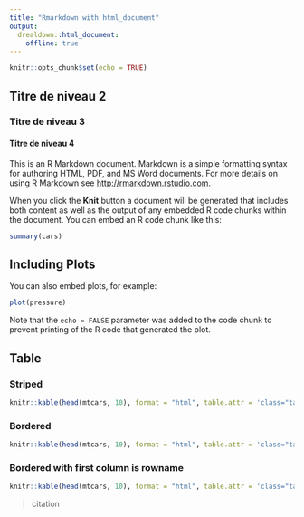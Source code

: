 ```yaml
---
title: "Rmarkdown with html_document"
output: 
  drealdown::html_document: 
    offline: true
---
```


```r
knitr::opts_chunk$set(echo = TRUE)
```

## Titre de niveau 2
### Titre de niveau 3
#### Titre de niveau 4

This is an R Markdown document. Markdown is a simple formatting syntax for authoring HTML, PDF, and MS Word documents. For more details on using R Markdown see <http://rmarkdown.rstudio.com>.

When you click the **Knit** button a document will be generated that includes both content as well as the output of any embedded R code chunks within the document. You can embed an R code chunk like this:

```r
summary(cars)
```

## Including Plots

You can also embed plots, for example:

```r
plot(pressure)
```

Note that the `echo = FALSE` parameter was added to the code chunk to prevent printing of the R code that generated the plot.

## Table

### Striped
```r
knitr::kable(head(mtcars, 10), format = "html", table.attr = 'class="table-striped"')
```

### Bordered
```r
knitr::kable(head(mtcars, 10), format = "html", table.attr = 'class="table-bordered"')
```

### Bordered with first column is rowname
```r
knitr::kable(head(mtcars, 10), format = "html", table.attr = 'class="table-bordered first-rowname"')
```

> citation
